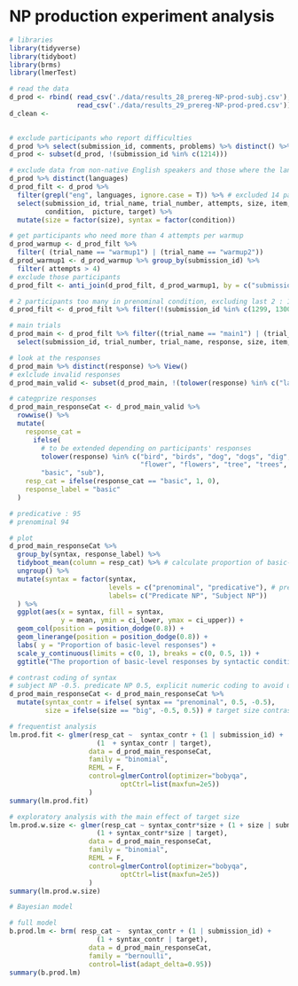 # NP production experiment analysis

``` r
# libraries
library(tidyverse)
library(tidyboot)
library(brms)
library(lmerTest)
```

``` r
# read the data
d_prod <- rbind( read_csv('./data/results_28_prereg-NP-prod-subj.csv'),
                 read_csv('./data/results_29_prereg-NP-prod-pred.csv')) 
d_clean <- 
                  
```

``` r
# exclude participants who report difficulties 
d_prod %>% select(submission_id, comments, problems) %>% distinct() %>% View()
d_prod <- subset(d_prod, !(submission_id %in% c(1214)))

# exclude data from non-native English speakers and those where the language information is missing
d_prod %>% distinct(languages)
d_prod_filt <- d_prod %>% 
  filter(grepl("eng", languages, ignore.case = T)) %>% # excluded 14 participants
  select(submission_id, trial_name, trial_number, attempts, size, item, botresponse, response,
         condition,  picture, target) %>% 
  mutate(size = factor(size), syntax = factor(condition))

# get participants who need more than 4 attempts per warmup
d_prod_warmup <- d_prod_filt %>% 
  filter( (trial_name == "warmup1") | (trial_name == "warmup2"))
d_prod_warmup1 <- d_prod_warmup %>% group_by(submission_id) %>% 
  filter( attempts > 4)
# exclude those participants
d_prod_filt <- anti_join(d_prod_filt, d_prod_warmup1, by = c("submission_id")) # excluded 35 participants
``` 

``` r
# 2 participants too many in prenominal condition, excluding last 2 : 1299, 1300
d_prod_filt <- d_prod_filt %>% filter(!(submission_id %in% c(1299, 1300)))
```

```r
# main trials 
d_prod_main <- d_prod_filt %>% filter((trial_name == "main1") | (trial_name == "main2")) %>%
  select(submission_id, trial_number, trial_name, response, size, item, syntax, picture, target)

# look at the responses
d_prod_main %>% distinct(response) %>% View()
# exlclude invalid responses 
d_prod_main_valid <- subset(d_prod_main, !(tolower(response) %in% c("last", "oak", "finch", "duck", "lavender", "salmon", "goldfinch", "dahlia", "poetry", "one", "lablador", "geony" ))) 

# categprize responses
d_prod_main_responseCat <- d_prod_main_valid %>%
  rowwise() %>%
  mutate( 
    response_cat =
      ifelse(
        # to be extended depending on participants' responses
        tolower(response) %in% c("bird", "birds", "dog", "dogs", "dig", "dogt", "great dog", "fish","fishes",
                                 "flower", "flowers", "tree", "trees", "animal", "plant", "plants", "weed", "weeds"),
        "basic", "sub"),
    resp_cat = ifelse(response_cat == "basic", 1, 0),
    response_label = "basic"
  )
``` 

``` r
# predicative : 95
# prenominal 94 
```

```r
# plot
d_prod_main_responseCat %>%
  group_by(syntax, response_label) %>%
  tidyboot_mean(column = resp_cat) %>% # calculate proportion of basic-level labels in the different conditions 
  ungroup() %>%
  mutate(syntax = factor(syntax, 
                         levels = c("prenominal", "predicative"), # prenominal adjective = Predi cate NP; predicative adjective = Subject NP
                         labels= c("Predicate NP", "Subject NP"))
  ) %>% 
  ggplot(aes(x = syntax, fill = syntax,
             y = mean, ymin = ci_lower, ymax = ci_upper)) +
  geom_col(position = position_dodge(0.8)) +
  geom_linerange(position = position_dodge(0.8)) +
  labs( y = "Proportion of basic-level responses") +
  scale_y_continuous(limits = c(0, 1), breaks = c(0, 0.5, 1)) +
  ggtitle("The proportion of basic-level responses by syntactic condition")
```

``` r
# contrast coding of syntax 
# subject NP -0.5. predicate NP 0.5, explicit numeric coding to avoid unpredicted bahaviour due to factors
d_prod_main_responseCat <- d_prod_main_responseCat %>%
  mutate(syntax_contr = ifelse( syntax == "prenominal", 0.5, -0.5),
         size = ifelse(size == "big", -0.5, 0.5)) # target size contrast coding

```

``` r
# frequentist analysis
lm.prod.fit <- glmer(resp_cat ~  syntax_contr + (1 | submission_id) +
                      (1  + syntax_contr | target), 
                    data = d_prod_main_responseCat, 
                    family = "binomial",
                    REML = F,
                    control=glmerControl(optimizer="bobyqa",
                            optCtrl=list(maxfun=2e5))
                    )
summary(lm.prod.fit)
```

``` r
# exploratory analysis with the main effect of target size
lm.prod.w.size <- glmer(resp_cat ~ syntax_contr*size + (1 + size | submission_id) +
                      (1 + syntax_contr*size | target), 
                    data = d_prod_main_responseCat, 
                    family = "binomial",
                    REML = F,
                    control=glmerControl(optimizer="bobyqa",
                            optCtrl=list(maxfun=2e5))
                    )
summary(lm.prod.w.size)

```


``` r
# Bayesian model

# full model
b.prod.lm <- brm( resp_cat ~  syntax_contr + (1 | submission_id) +
                      (1 + syntax_contr | target),
                    data = d_prod_main_responseCat, 
                    family = "bernoulli",
                    control=list(adapt_delta=0.95))
summary(b.prod.lm)
```

